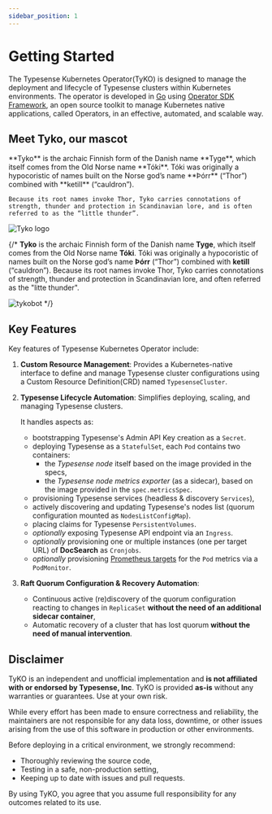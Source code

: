 ```yaml
---
sidebar_position: 1
---
```


# Getting Started

The Typesense Kubernetes Operator(TyKO) is designed to manage the deployment and lifecycle of Typesense clusters within Kubernetes environments. The operator is developed in [Go](https://go.dev/) using [Operator SDK Framework](https://sdk.operatorframework.io/), an open source toolkit to manage Kubernetes native applications, called Operators, in an effective, automated, and scalable way.

## Meet Tyko, our mascot


<div className={styles.imageTextSection}>
  
  <div className={styles.textWrapper}>
    **Tyko** is the archaic Finnish form of the Danish name **Tyge**, which itself comes from the Old Norse name **Tóki**. Tóki was originally a hypocoristic of names built on the Norse god’s name **Þórr** (“Thor”) combined with **ketill** (“cauldron”).

    Because its root names invoke Thor, Tyko carries connotations of strength, thunder and protection in Scandinavian lore, and is often referred to as the “little thunder”.
  </div>
  <div className={styles.imageWrapper}>
    <img
      src={useBaseUrl('/img/tyko-logo.png')}
      alt="Tyko logo"
    />
  </div>
</div>

{/* **Tyko** is the archaic Finnish form of the Danish name **Tyge**, which itself comes from the Old Norse name **Tóki**. Tóki was originally a hypocoristic of names built on the Norse god’s name **Þórr** (“Thor”) combined with **ketill** (“cauldron”). Because its root names invoke Thor, Tyko carries connotations of strength, thunder and protection in Scandinavian lore, and often referred as the "litte thunder".

![tykobot](/img/tyko-logo.png) */}

## Key Features

Key features of Typesense Kubernetes Operator include:

1. **Custom Resource Management**: Provides a Kubernetes-native interface to define and manage Typesense cluster configurations using a Custom Resource Definition(CRD) named `TypesenseCluster`.

2. **Typesense Lifecycle Automation**: Simplifies deploying, scaling, and managing Typesense clusters.
  
    It handles aspects as:
     - bootstrapping Typesense's Admin API Key creation as a `Secret`.
     - deploying Typesense as a `StatefulSet`, each `Pod` contains two containers:
       - the *Typesense node* itself based on the image provided in the specs,
       - the *Typesense node metrics exporter* (as a sidecar), based on the image provided in the `spec.metricsSpec`.
     - provisioning Typesense services (headless & discovery `Services`),
     - actively discovering and updating Typesense's nodes list (quorum configuration mounted as `NodesListConfigMap`).
     - placing claims for Typesense `PersistentVolumes`.
     - *optionally* exposing Typesense API endpoint via an `Ingress`.
     - *optionally* provisioning one or multiple instances (one per target URL) of **DocSearch** as `Cronjobs`.
     - *optionally* provisioning [Prometheus targets](https://prometheus.io/docs/guides/multi-target-exporter/) for the `Pod` metrics via a `PodMonitor`.
  
3. **Raft Quorum Configuration & Recovery Automation**:
   - Continuous active (re)discovery of the quorum configuration reacting to changes in `ReplicaSet` **without the need of an additional sidecar container**,
   - Automatic recovery of a cluster that has lost quorum **without the need of manual intervention**.

## Disclaimer

TyKO is an independent and unofficial implementation and **is not affiliated with or endorsed by Typesense, Inc**. TyKO is provided **as-is** without any warranties or guarantees. Use at your own risk.

While every effort has been made to ensure correctness and reliability, the maintainers are not responsible for any data loss, downtime, or other issues arising from the use of this software in production or other environments.

Before deploying in a critical environment, we strongly recommend:

- Thoroughly reviewing the source code,
- Testing in a safe, non-production setting,
- Keeping up to date with issues and pull requests.

By using TyKO, you agree that you assume full responsibility for any outcomes related to its use.

